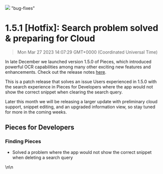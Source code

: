 ![](https://uploads-ssl.webflow.com/6143afec68f555387049efb3/630d6583e9fdc76144c43bed_ezgif_com-gif-maker4_55246e7a751d4d7c13f31c451d6f4499_2000.png)
"bug-fixes"
# 1.5.1 [Hotfix]: Search problem solved & preparing for Cloud
> Mon Mar 27 2023 14:07:29 GMT+0000 (Coordinated Universal Time)
<p>In late December we launched version 1.5.0 of Pieces, which introduced powerful OCR capabilities among many other
    exciting new features and enhancements. Check out the release notes <a
        href="https://updates.pieces.app/announcements/1-5-0-extract-code-from-screenshots-and-more" target="_blank"
        rel="noopener noreferrer">here</a>.</p><p>This is a patch release that solves an issue Users experienced in
    1.5.0 with the search experience in Pieces for Developers where the app would not show the correct snippet when
    clearing the search query.</p><p>Later this month we will be releasing a larger update with preliminary cloud
    support, snippet editing, and an upgraded information view, so stay tuned for more in the coming weeks.</p><h2
    id="f34su">Pieces for Developers</h2><h3 id="16qc9">Finding Pieces</h3><ul>
    <li>Solved a problem where the app would not show the correct snippet when deleting a search query</li>
</ul>\n\n    <f
